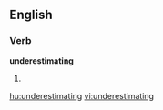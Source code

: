 
==English==

===Verb===
'''underestimating'''

# {{present participle of|[[underestimate]]}}

[[hu:underestimating]]
[[vi:underestimating]]